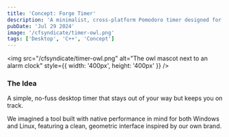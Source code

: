 ```yaml
---
title: 'Concept: Forge Timer'
description: 'A minimalist, cross-platform Pomodoro timer designed for developers.'
pubDate: 'Jul 29 2024'
image: '/cfsyndicate/timer-owl.png'
tags: ['Desktop', 'C++', 'Concept']
---
```


<img src="/cfsyndicate/timer-owl.png" alt="The owl mascot next to an alarm clock" style={{ width: '400px', height: '400px' }} />

### The Idea
A simple, no-fuss desktop timer that stays out of your way but keeps you on track.

We imagined a tool built with native performance in mind for both Windows and Linux, featuring a clean, geometric interface inspired by our own brand.